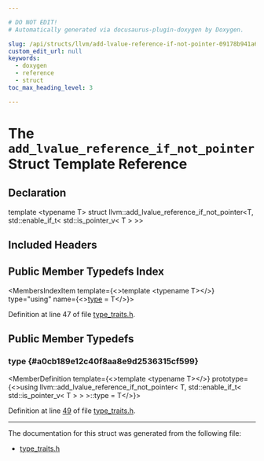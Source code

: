 ```yaml
---

# DO NOT EDIT!
# Automatically generated via docusaurus-plugin-doxygen by Doxygen.

slug: /api/structs/llvm/add-lvalue-reference-if-not-pointer-09178b941a64b0438383204d641fc5a5
custom_edit_url: null
keywords:
  - doxygen
  - reference
  - struct
toc_max_heading_level: 3

---
```





# The `add_lvalue_reference_if_not_pointer` Struct Template Reference

<DoxygenPage pluginConfig={pluginConfig}>



## Declaration

<CodeBlock>template &lt;typename T&gt;
struct llvm::add_lvalue_reference_if_not_pointer&lt;T, std::enable&#95;if&#95;t&lt; std::is&#95;pointer&#95;v&lt; T &gt; &gt;&gt;</CodeBlock>

## Included Headers

<IncludesList>
<IncludesListItem
  filePath="llvm/Support/type_traits.h"
  permalink="/docs/api/files/include/include/llvm/include/llvm/support/type-traits-h"
  isLocal="true" />
</IncludesList>

## Public Member Typedefs Index

<MembersIndex>

<MembersIndexItem
  template={<>template &lt;typename T&gt;</>}
  type="using"
  name={<><a href="#a0cb189e12c40f8aa8e9d2536315cf599">type</a> = T</>}>
</MembersIndexItem>

</MembersIndex>


Definition at line 47 of file <a href="/docs/api/files/include/include/llvm/include/llvm/support/type-traits-h">type&#95;traits.h</a>.

<SectionDefinition>

## Public Member Typedefs

### type {#a0cb189e12c40f8aa8e9d2536315cf599}

<MemberDefinition
  template={<>template &lt;typename T&gt;</>}
  prototype={<>using llvm::add&#95;lvalue&#95;reference&#95;if&#95;not&#95;pointer&lt; T, std::enable&#95;if&#95;t&lt; std::is&#95;pointer&#95;v&lt; T &gt; &gt; &gt;::type =  T</>}>

Definition at line <a href="/docs/api/files/include/include/llvm/include/llvm/support/type-traits-h/#l00049">49</a> of file <a href="/docs/api/files/include/include/llvm/include/llvm/support/type-traits-h">type&#95;traits.h</a>.
</MemberDefinition>

</SectionDefinition>

<hr/>

The documentation for this struct was generated from the following file:

<ul>
<li><a href="/docs/api/files/include/include/llvm/include/llvm/support/type-traits-h">type_traits.h</a></li>
</ul>

</DoxygenPage>
